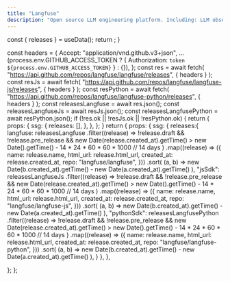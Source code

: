 ```yaml
---
title: "Langfuse"
description: "Open source LLM engineering platform. Including: LLM observability, evaluation and prompt management."
---
```



  const { releases } = useData();
  return <Home releases={releases} />;
}

  const headers = {
    Accept: "application/vnd.github.v3+json",
    ...(process.env.GITHUB_ACCESS_TOKEN
      ? { Authorization: `token ${process.env.GITHUB_ACCESS_TOKEN}` }
      : {}),
  };
  const res = await fetch(
    "https://api.github.com/repos/langfuse/langfuse/releases",
    { headers }
  );
  const resJs = await fetch(
    "https://api.github.com/repos/langfuse/langfuse-js/releases",
    { headers }
  );
  const resPython = await fetch(
    "https://api.github.com/repos/langfuse/langfuse-python/releases",
    { headers }
  );
  const releasesLangfuse = await res.json();
  const releasesLangfuseJs = await resJs.json();
  const releasesLangfusePython = await resPython.json();
  if (!res.ok || !resJs.ok || !resPython.ok) {
    return {
      props: {
        ssg: {
          releases: [],
        },
      },
    };
  }
  return {
    props: {
      ssg: {
        releases:{
            langfuse: releasesLangfuse
                .filter((release) => !release.draft && !release.pre_release &&
                    new Date(release.created_at).getTime() > new Date().getTime() - 14 * 24 * 60 * 60 * 1000 // 14 days
                )
                .map((release) => ({
                    name: release.name,
                    html_url: release.html_url,
                    created_at: release.created_at,
                    repo: "langfuse/langfuse",
                }))
                .sort(
                    (a, b) =>
                    new Date(b.created_at).getTime() -
                    new Date(a.created_at).getTime()
                ),
            "jsSdk": releasesLangfuseJs
                .filter((release) => !release.draft && !release.pre_release &&
                    new Date(release.created_at).getTime() > new Date().getTime() - 14 * 24 * 60 * 60 * 1000 // 14 days
                )
                .map((release) => ({
                    name: release.name,
                    html_url: release.html_url,
                    created_at: release.created_at,
                    repo: "langfuse/langfuse-js",
                }))
                .sort(
                    (a, b) =>
                    new Date(b.created_at).getTime() -
                    new Date(a.created_at).getTime()
                ),
            "pythonSdk": releasesLangfusePython
                .filter((release) => !release.draft && !release.pre_release &&
                    new Date(release.created_at).getTime() > new Date().getTime() - 14 * 24 * 60 * 60 * 1000 // 14 days
                )
                .map((release) => ({
                    name: release.name,
                    html_url: release.html_url,
                    created_at: release.created_at,
                    repo: "langfuse/langfuse-python",
                }))
                .sort(
                    (a, b) =>
                    new Date(b.created_at).getTime() -
                    new Date(a.created_at).getTime()
                ),
        }
      },
    },

};
};

<HomePage />
